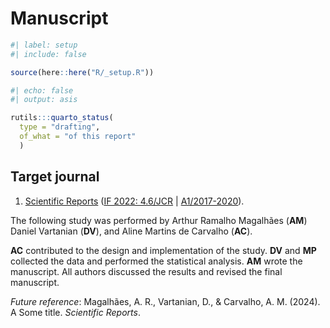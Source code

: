 # Manuscript

```r
#| label: setup
#| include: false

source(here::here("R/_setup.R"))
```

```r
#| echo: false
#| output: asis

rutils:::quarto_status(
  type = "drafting",
  of_what = "of this report"
  )
```

::: {.callout-note}
## Target journal

1. [Scientific Reports](https://www.nature.com/srep/author-instructions) ([IF 2022: 4.6/JCR](https://jcr.clarivate.com/jcr/) | [A1/2017-2020](https://sucupira.capes.gov.br/sucupira/public/consultas/coleta/veiculoPublicacaoQualis/listaConsultaGeralPeriodicos.jsf)).
:::

::: {.callout-note}
The following study was performed by Arthur Ramalho Magalhães (__AM__) Daniel Vartanian (__DV__), and Aline Martins de Carvalho (__AC__).

__AC__ contributed to the design and implementation of the study. __DV__ and __MP__ collected the data and performed the statistical analysis. __AM__ wrote the manuscript. All authors discussed the results and revised the final manuscript.

_Future reference_: Magalhães, A. R., Vartanian, D., & Carvalho, A. M. (2024). A Some title. _Scientific Reports_.
:::

